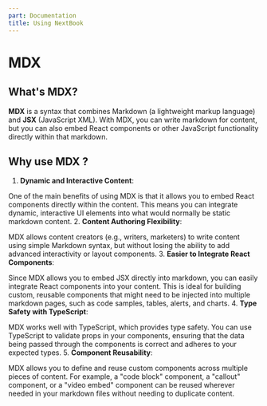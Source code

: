 ```yaml
---
part: Documentation
title: Using NextBook
---
```


# MDX
## What's MDX?

**MDX** is a syntax that combines Markdown (a lightweight markup language) and **JSX** (JavaScript XML). With MDX, you can write markdown for content, but you can also embed React components or other JavaScript functionality directly within that markdown.

## Why use MDX ?

1.  **Dynamic and Interactive Content**:

   One of the main benefits of using MDX is that it allows you to embed React components directly within the content. This means you can integrate dynamic, interactive UI elements into what would normally be static markdown content.
2. **Content Authoring Flexibility**:

   MDX allows content creators (e.g., writers, marketers) to write content using simple Markdown syntax, but without losing the ability to add advanced interactivity or layout components.
3. **Easier to Integrate React Components**:

   Since MDX allows you to embed JSX directly into markdown, you can easily integrate React components into your content. This is ideal for building custom, reusable components that might need to be injected into multiple markdown pages, such as code samples, tables, alerts, and charts.
4. **Type Safety with TypeScript**:

   MDX works well with TypeScript, which provides type safety. You can use TypeScript to validate props in your components, ensuring that the data being passed through the components is correct and adheres to your expected types.
5. **Component Reusability**:

   MDX allows you to define and reuse custom components across multiple pieces of content. For example, a "code block" component, a "callout" component, or a "video embed" component can be reused wherever needed in your markdown files without needing to duplicate content.